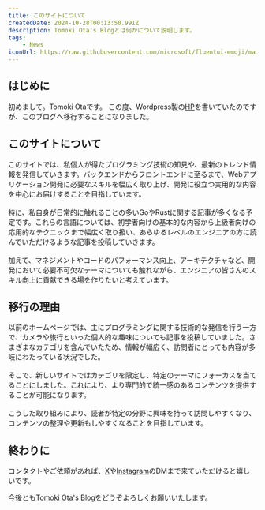 ```yaml
---
title: このサイトについて
createdDate: 2024-10-28T00:13:50.991Z
description: Tomoki Ota's Blogとは何かについて説明します。
tags: 
    - News
iconUrl: https://raw.githubusercontent.com/microsoft/fluentui-emoji/main/assets/Dog%20face/Flat/dog_face_flat.svg
---
```


## はじめに

初めまして。Tomoki Otaです。
この度、Wordpress製の[HP](https://tomomon.jp/)を書いていたのですが、このブログへ移行することになりました。

## このサイトについて

このサイトでは、私個人が得たプログラミング技術の知見や、最新のトレンド情報を発信していきます。バックエンドからフロントエンドに至るまで、Webアプリケーション開発に必要なスキルを幅広く取り上げ、開発に役立つ実用的な内容を中心にお届けすることを目指しています。<br /><br />
特に、私自身が日常的に触れることの多いGoやRustに関する記事が多くなる予定です。これらの言語については、初学者向けの基本的な内容から上級者向けの応用的なテクニックまで幅広く取り扱い、あらゆるレベルのエンジニアの方に読んでいただけるような記事を投稿していきます。<br /><br />
加えて、マネジメントやコードのパフォーマンス向上、アーキテクチャなど、開発において必要不可欠なテーマについても触れながら、エンジニアの皆さんのスキル向上に貢献できる場を作りたいと考えています。

## 移行の理由

以前のホームページでは、主にプログラミングに関する技術的な発信を行う一方で、カメラや旅行といった個人的な趣味についても記事を投稿していました。さまざまなカテゴリを含んでいたため、情報が幅広く、訪問者にとっても内容が多岐にわたっている状況でした。 <br /><br />
そこで、新しいサイトではカテゴリを限定し、特定のテーマにフォーカスを当てることにしました。これにより、より専門的で統一感のあるコンテンツを提供することが可能になります。<br /><br />
こうした取り組みにより、読者が特定の分野に興味を持って訪問しやすくなり、コンテンツの整理や更新もしやすくなることを目指しています。

## 終わりに

コンタクトやご依頼があれば、[X](https://x.com/tomomon1227)や[Instagram](https://www.instagram.com/tomomon1227/)のDMまで来ていただけると嬉しいです。

今後とも[Tomoki Ota's Blog](https://tomomon-blog.pages.dev/)をどうぞよろしくお願いいたします。
